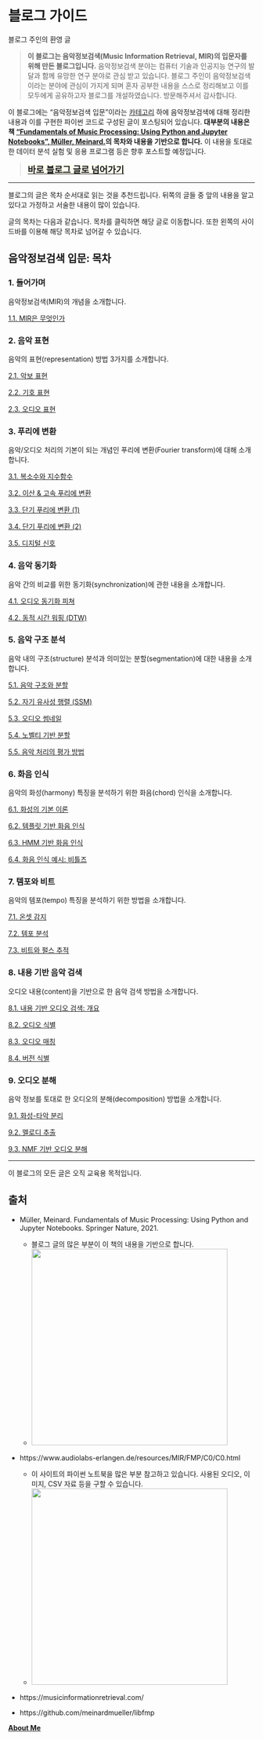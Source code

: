 # 블로그 가이드

블로그 주인의 환영 글

> **이 블로그는 음악정보검색(Music Information Retrieval, MIR)의 입문자를 위해 만든 블로그입니다.** 음악정보검색 분야는 컴퓨터 기술과 인공지능 연구의 발달과 함께 유망한 연구 분야로 관심 받고 있습니다. 블로그 주인이 음악정보검색이라는 분야에 관심이 가지게 되며 혼자 공부한 내용을 스스로 정리해보고 이를 모두에게 공유하고자 블로그를 개설하였습니다. 방문해주셔서 감사합니다.

이 블로그에는 "음악정보검색 입문"이라는 [카테고리](listing.html) 하에 음악정보검색에 대해 정리한 내용과 이를 구현한 파이썬 코드로 구성된 글이 포스팅되어 있습니다. **대부분의 내용은 책 ["Fundamentals of Music Processing: Using Python and Jupyter Notebooks", Müller, Meinard.](https://books.google.co.kr/books/about/Fundamentals_of_Music_Processing.html?id=fYsoEAAAQBAJ)의 목차와 내용을 기반으로 합니다.** 이 내용을 토대로 한 데이터 분석 실험 및 응용 프로그램 등은 향후 포스트할 예정입니다.

> <b><span style="background-color:ivory; font-size:130%">**[바로 블로그 글로 넘어가기](listing.html)**</span></b>

---

블로그의 글은 목차 순서대로 읽는 것을 추천드립니다. 뒤쪽의 글들 중 앞의 내용을 알고 있다고 가정하고 서술한 내용이 많이 있습니다.

글의 목차는 다음과 같습니다. 목차를 클릭하면 해당 글로 이동합니다. 또한 왼쪽의 사이드바를 이용해 해당 목차로 넘어갈 수 있습니다.

## 음악정보검색 입문: 목차

### 1. 들어가며
음악정보검색(MIR)의 개념을 소개합니다.

[1.1. MIR은 무엇인가](https://jo-cho.github.io/MIRBlog/posts/1.%20Introduction/1.1.Introduction.html)


### 2. 음악 표현
음악의 표현(representation) 방법 3가지를 소개합니다.

[2.1. 악보 표현](https://jo-cho.github.io/MIRBlog/posts/2.%20Music%20Representation/2.1.Sheet_Music.html)

[2.2. 기호 표현](https://jo-cho.github.io/MIRBlog/posts/2.%20Music%20Representation/2.2.Symbolic_Representation.html)

[2.3. 오디오 표현](https://jo-cho.github.io/MIRBlog/posts/2.%20Music%20Representation/2.3.Audio_Representation.html)

    
### 3. 푸리에 변환
음악/오디오 처리의 기본이 되는 개념인 푸리에 변환(Fourier transform)에 대해 소개합니다.

[3.1. 복소수와 지수함수](https://jo-cho.github.io/MIRBlog/posts/3.%20Fourier%20Anaylsis%20of%20Signals/3.1.Math_Review.html)

[3.2. 이산 & 고속 푸리에 변환](https://jo-cho.github.io/MIRBlog/posts/3.%20Fourier%20Anaylsis%20of%20Signals/3.2.Discrete_Fourier_Transform.html)

[3.3. 단기 푸리에 변환 (1)](https://jo-cho.github.io/MIRBlog/posts/3.%20Fourier%20Anaylsis%20of%20Signals/3.3.Short-term_Fourier_Transform_1.html)

[3.4. 단기 푸리에 변환 (2)](https://jo-cho.github.io/MIRBlog/posts/3.%20Fourier%20Anaylsis%20of%20Signals/3.4.Short-term_Fourier_Transfrom_2.html)

[3.5. 디지털 신호](https://jo-cho.github.io/MIRBlog/posts/3.%20Fourier%20Anaylsis%20of%20Signals/3.5.Digital_Signals.html)
  
  
### 4. 음악 동기화
음악 간의 비교를 위한 동기화(synchronization)에 관한 내용을 소개합니다.

[4.1. 오디오 동기화 피쳐](https://jo-cho.github.io/MIRBlog/posts/4.%20Music%20Synchronization/4.1.Audio_Synchronization_Features.html)

[4.2. 동적 시간 워핑 (DTW)](https://jo-cho.github.io/MIRBlog/posts/4.%20Music%20Synchronization/4.2.Dynamic_Time_Warping.html)
    
    
### 5. 음악 구조 분석
음악 내의 구조(structure) 분석과 의미있는 분할(segmentation)에 대한 내용을 소개합니다.

[5.1. 음악 구조와 분할](https://jo-cho.github.io/MIRBlog/posts/5.%20Music%20Structure%20Analysis/5.1.Music_Structure_and_Segmentation.html)

[5.2. 자기 유사성 행렬 (SSM)](https://jo-cho.github.io/MIRBlog/posts/5.%20Music%20Structure%20Analysis/5.2.Self_Similarity_Matrix.html)
 
[5.3. 오디오 썸네일](https://jo-cho.github.io/MIRBlog/posts/5.%20Music%20Structure%20Analysis/5.3.Audio_Thumbnail.html)
 
[5.4. 노벨티 기반 분할](https://jo-cho.github.io/MIRBlog/posts/5.%20Music%20Structure%20Analysis/5.4.Novelty-Based_Segmentation.html)

[5.5. 음악 처리의 평가 방법](https://jo-cho.github.io/MIRBlog/posts/5.%20Music%20Structure%20Analysis/5.5.Evaluation.html)


### 6. 화음 인식
음악의 화성(harmony) 특징을 분석하기 위한 화음(chord) 인식을 소개합니다.

[6.1. 화성의 기본 이론](https://jo-cho.github.io/MIRBlog/posts/6.%20Chord%20Recognition/6.1.Basic_Theory_of_Harmony.html)

[6.2. 템플릿 기반 화음 인식](https://jo-cho.github.io/MIRBlog/posts/6.%20Chord%20Recognition/6.2.Template-Based_Chord_Recognition.html)

[6.3. HMM 기반 화음 인식](https://jo-cho.github.io/MIRBlog/posts/6.%20Chord%20Recognition/6.3.HMM-Based_Chord_Recognition.html)

[6.4. 화음 인식 예시: 비틀즈](https://jo-cho.github.io/MIRBlog/posts/6.%20Chord%20Recognition/6.4.Chord_Recognition_with_the_Beatles_Example.html)


### 7. 템포와 비트
음악의 템포(tempo) 특징을 분석하기 위한 방법을 소개합니다.

[7.1. 온셋 감지](https://jo-cho.github.io/MIRBlog/posts/7.%20Tempo%20and%20Beat%20Tracking/7.1.Onset_Detection.html)

[7.2. 템포 분석](https://jo-cho.github.io/MIRBlog/posts/7.%20Tempo%20and%20Beat%20Tracking/7.2.Tempo_Analysis.html)

[7.3. 비트와 펄스 추적](https://jo-cho.github.io/MIRBlog/posts/7.%20Tempo%20and%20Beat%20Tracking/7.3.Beat_and_Pulse_Tracking.html)


### 8. 내용 기반 음악 검색
오디오 내용(content)을 기반으로 한 음악 검색 방법을 소개합니다.

[8.1. 내용 기반 오디오 검색: 개요](https://jo-cho.github.io/MIRBlog/posts/8.%20Content-Based%20Audio%20Retrieval/8.1.Introduction.html)

[8.2. 오디오 식별](https://jo-cho.github.io/MIRBlog/posts/8.%20Content-Based%20Audio%20Retrieval/8.2.Audio_Identification.html)

[8.3. 오디오 매칭](https://jo-cho.github.io/MIRBlog/posts/8.%20Content-Based%20Audio%20Retrieval/8.3.Audio_Matching.html)

[8.4. 버전 식별](https://jo-cho.github.io/MIRBlog/posts/8.%20Content-Based%20Audio%20Retrieval/8.4.Version_Identification.html)

    
### 9. 오디오 분해
음악 정보를 토대로 한 오디오의 분해(decomposition) 방법을 소개합니다.

[9.1. 화성-타악 분리](https://jo-cho.github.io/MIRBlog/posts/9.%20Musically%20Informed%20Audio%20Decomposition/9.1.Harmonic–Percussive_Separation.html)

[9.2. 멜로디 추출](https://jo-cho.github.io/MIRBlog/posts/9.%20Musically%20Informed%20Audio%20Decomposition/9.2.Melody_Extraction.html)

[9.3. NMF 기반 오디오 분해](https://jo-cho.github.io/MIRBlog/posts/9.%20Musically%20Informed%20Audio%20Decomposition/9.3.NMF-Based_Audio_Decomposition.html)


---

이 블로그의 모든 글은 오직 교육용 목적입니다.

## 출처
- Müller, Meinard. Fundamentals of Music Processing: Using Python and Jupyter Notebooks. Springer Nature, 2021.
    - 블로그 글의 많은 부분이 이 책의 내용을 기반으로 합니다.
    - <img src="posts/1.%20Introduction/FMP_Teaser_Cover.png" width='400'>
    
- https://www.audiolabs-erlangen.de/resources/MIR/FMP/C0/C0.html
    - 이 사이트의 파이썬 노트북을 많은 부분 참고하고 있습니다. 사용된 오디오, 이미지, CSV 자료 등을 구할 수 있습니다. 
    - <img src="posts/1.%20Introduction/Logo_AudioLabs_Long.png" width='400'>

- https://musicinformationretrieval.com/
    
- https://github.com/meinardmueller/libfmp

**[About Me](https://jo-cho.github.io/MIRBlog/about.html)**